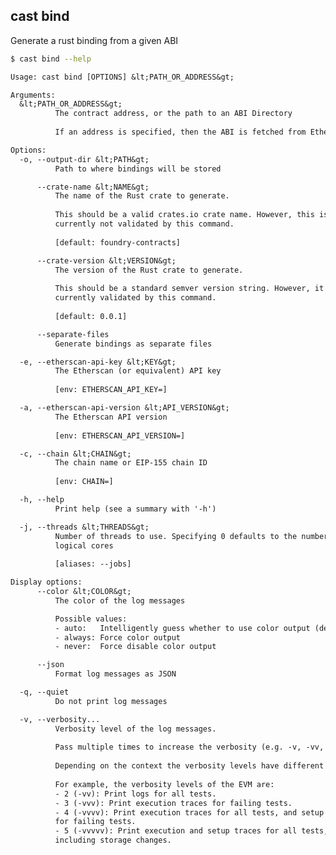 ## cast bind

Generate a rust binding from a given ABI

```bash
$ cast bind --help
```

```txt
Usage: cast bind [OPTIONS] &lt;PATH_OR_ADDRESS&gt;

Arguments:
  &lt;PATH_OR_ADDRESS&gt;
          The contract address, or the path to an ABI Directory
          
          If an address is specified, then the ABI is fetched from Etherscan.

Options:
  -o, --output-dir &lt;PATH&gt;
          Path to where bindings will be stored

      --crate-name &lt;NAME&gt;
          The name of the Rust crate to generate.
          
          This should be a valid crates.io crate name. However, this is
          currently not validated by this command.
          
          [default: foundry-contracts]

      --crate-version &lt;VERSION&gt;
          The version of the Rust crate to generate.
          
          This should be a standard semver version string. However, it is not
          currently validated by this command.
          
          [default: 0.0.1]

      --separate-files
          Generate bindings as separate files

  -e, --etherscan-api-key &lt;KEY&gt;
          The Etherscan (or equivalent) API key
          
          [env: ETHERSCAN_API_KEY=]

  -a, --etherscan-api-version &lt;API_VERSION&gt;
          The Etherscan API version
          
          [env: ETHERSCAN_API_VERSION=]

  -c, --chain &lt;CHAIN&gt;
          The chain name or EIP-155 chain ID
          
          [env: CHAIN=]

  -h, --help
          Print help (see a summary with '-h')

  -j, --threads &lt;THREADS&gt;
          Number of threads to use. Specifying 0 defaults to the number of
          logical cores
          
          [aliases: --jobs]

Display options:
      --color &lt;COLOR&gt;
          The color of the log messages

          Possible values:
          - auto:   Intelligently guess whether to use color output (default)
          - always: Force color output
          - never:  Force disable color output

      --json
          Format log messages as JSON

  -q, --quiet
          Do not print log messages

  -v, --verbosity...
          Verbosity level of the log messages.
          
          Pass multiple times to increase the verbosity (e.g. -v, -vv, -vvv).
          
          Depending on the context the verbosity levels have different meanings.
          
          For example, the verbosity levels of the EVM are:
          - 2 (-vv): Print logs for all tests.
          - 3 (-vvv): Print execution traces for failing tests.
          - 4 (-vvvv): Print execution traces for all tests, and setup traces
          for failing tests.
          - 5 (-vvvvv): Print execution and setup traces for all tests,
          including storage changes.
```